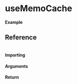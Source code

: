 
<Meta title="New Hook/useMemoCache" component={Example} />

# useMemoCache

#### Example

<Canvas>
  <Story story={Example} inline />
</Canvas>

## Reference

```ts

```

#### Importing

<ImportPath />

#### Arguments

#### Return
